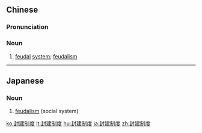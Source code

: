 ==Chinese==
{{zh-forms|type=22}}

===Pronunciation===
{{zh-pron
|m=fēngjiàn zhìdù
|c=fung1 gin3 zai3 dou6
|cat=n
}}

===Noun===
{{zh-noun}}

# [[feudal]] [[system]]; [[feudalism]]

----

==Japanese==
{{ja-kanjitab|ほう|けん|せい|ど|yomi=on}}

===Noun===
{{ja-noun|ほうけんせいど}}

# [[feudalism]] (social system)

[[ko:封建制度]]
[[lt:封建制度]]
[[hu:封建制度]]
[[ja:封建制度]]
[[zh:封建制度]]